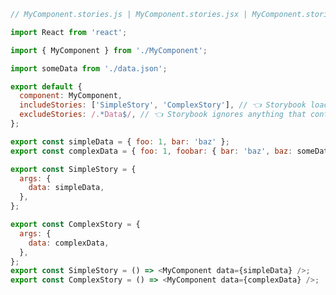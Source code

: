 ```js
// MyComponent.stories.js | MyComponent.stories.jsx | MyComponent.stories.ts | MyComponent.stories.tsx

import React from 'react';

import { MyComponent } from './MyComponent';

import someData from './data.json';

export default {
  component: MyComponent,
  includeStories: ['SimpleStory', 'ComplexStory'], // 👈 Storybook loads these stories
  excludeStories: /.*Data$/, // 👈 Storybook ignores anything that contains Data
};

export const simpleData = { foo: 1, bar: 'baz' };
export const complexData = { foo: 1, foobar: { bar: 'baz', baz: someData } };

export const SimpleStory = {
  args: {
    data: simpleData,
  },
};

export const ComplexStory = {
  args: {
    data: complexData,
  },
};
export const SimpleStory = () => <MyComponent data={simpleData} />;
export const ComplexStory = () => <MyComponent data={complexData} />;
```

